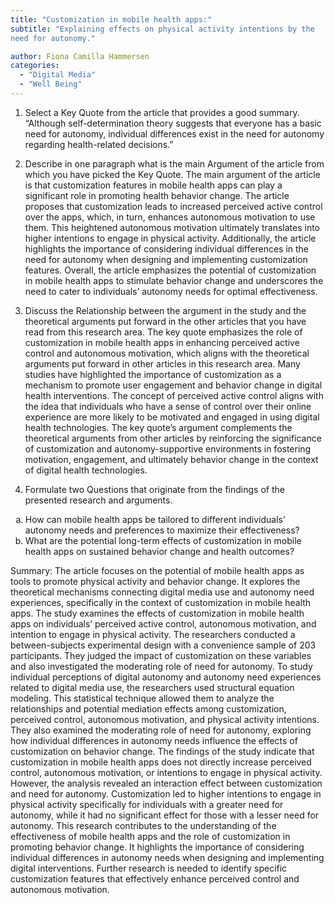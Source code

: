 ```yaml
---
title: "Customization in mobile health apps:" 
subtitle: "Explaining effects on physical activity intentions by the
need for autonomy."

author: Fiona Camilla Hammersen
categories:
  - "Digital Media"
  - "Well Being"
---
```

1.	Select a Key Quote from the article that provides a good summary.
“Although self-determination theory suggests that everyone has a basic need for autonomy, individual differences exist in the need for autonomy regarding health-related decisions.”

2.	Describe in one paragraph what is the main Argument of the article from which you have picked the Key Quote. 
The main argument of the article is that customization features in mobile health apps can play a significant role in promoting health behavior change. The article proposes that customization leads to increased perceived active control over the apps, which, in turn, enhances autonomous motivation to use them. This heightened autonomous motivation ultimately translates into higher intentions to engage in physical activity. Additionally, the article highlights the importance of considering individual differences in the need for autonomy when designing and implementing customization features. Overall, the article emphasizes the potential of customization in mobile health apps to stimulate behavior change and underscores the need to cater to individuals' autonomy needs for optimal effectiveness.

3.	Discuss the Relationship between the argument in the study and the theoretical arguments put forward in the other articles that you have read from this research area.
The key quote emphasizes the role of customization in mobile health apps in enhancing perceived active control and autonomous motivation, which aligns with the theoretical arguments put forward in other articles in this research area. Many studies have highlighted the importance of customization as a mechanism to promote user engagement and behavior change in digital health interventions. The concept of perceived active control aligns with the idea that individuals who have a sense of control over their online experience are more likely to be motivated and engaged in using digital health technologies. The key quote's argument complements the theoretical arguments from other articles by reinforcing the significance of customization and autonomy-supportive environments in fostering motivation, engagement, and ultimately behavior change in the context of digital health technologies.

4.	Formulate two Questions that originate from the findings of the presented research and arguments. 
a)	How can mobile health apps be tailored to different individuals' autonomy needs and preferences to maximize their effectiveness?
b)	What are the potential long-term effects of customization in mobile health apps on sustained behavior change and health outcomes?

Summary:
The article focuses on the potential of mobile health apps as tools to promote physical activity and behavior change. It explores the theoretical mechanisms connecting digital media use and autonomy need experiences, specifically in the context of customization in mobile health apps. 
The study examines the effects of customization in mobile health apps on individuals' perceived active control, autonomous motivation, and intention to engage in physical activity. The researchers conducted a between-subjects experimental design with a convenience sample of 203 participants. They judged the impact of customization on these variables and also investigated the moderating role of need for autonomy. To study individual perceptions of digital autonomy and autonomy need experiences related to digital media use, the researchers used structural equation modeling. This statistical technique allowed them to analyze the relationships and potential mediation effects among customization, perceived control, autonomous motivation, and physical activity intentions. They also examined the moderating role of need for autonomy, exploring how individual differences in autonomy needs influence the effects of customization on behavior change.
The findings of the study indicate that customization in mobile health apps does not directly increase perceived control, autonomous motivation, or intentions to engage in physical activity. However, the analysis revealed an interaction effect between customization and need for autonomy. Customization led to higher intentions to engage in physical activity specifically for individuals with a greater need for autonomy, while it had no significant effect for those with a lesser need for autonomy. This research contributes to the understanding of the effectiveness of mobile health apps and the role of customization in promoting behavior change. It highlights the importance of considering individual differences in autonomy needs when designing and implementing digital interventions. Further research is needed to identify specific customization features that effectively enhance perceived control and autonomous motivation. 


